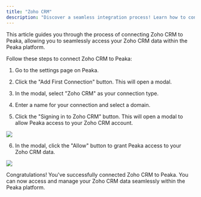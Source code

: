 ```yaml
---
title: "Zoho CRM"
description: "Discover a seamless integration process! Learn how to connect Zoho CRM to Peaka effortlessly for streamlined transactions."
---
```


This article guides you through the process of connecting Zoho CRM to Peaka, allowing you to seamlessly access your Zoho CRM data within the Peaka platform.

Follow these steps to connect Zoho CRM to Peaka:

1. Go to the settings page on Peaka.

2. Click the "Add First Connection" button. This will open a modal.

3. In the modal, select "Zoho CRM" as your connection type.

4. Enter a name for your connection and select a domain.

5. Click the "Signing in to Zoho CRM" button. This will open a modal to allow Peaka access to your Zoho CRM account.

<img src="https://cdn.peaka.com/integrations/zoho-crm-2.png" />

6. In the modal, click the "Allow" button to grant Peaka access to your Zoho CRM data.

<img src="https://cdn.peaka.com/integrations/zoho-crm-1.png" />

Congratulations! You've successfully connected Zoho CRM to Peaka. You can now access and manage your Zoho CRM data seamlessly within the Peaka platform.
